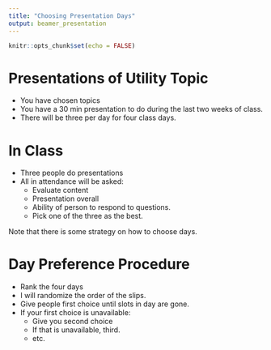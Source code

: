 ```yaml
---
title: "Choosing Presentation Days"
output: beamer_presentation
---
```


```r
knitr::opts_chunk$set(echo = FALSE)
```

# Presentations of Utility Topic

+ You have chosen topics
+ You have a 30 min presentation to do during the last two weeks of class.
+ There will be three per day for four class days.


# In Class

+ Three people do presentations
+ All in attendance will be asked:
    + Evaluate content
    + Presentation  overall
    + Ability of person to respond to questions.
    + Pick one of the three as the best.
    
Note that there is some strategy on how to choose days.

# Day Preference Procedure

+ Rank the four days
+ I will randomize the order of the slips.
+ Give people first choice until slots in day are gone.
+ If your first choice is unavailable:
    + Give you second choice
    + If that is unavailable, third.
    + etc.